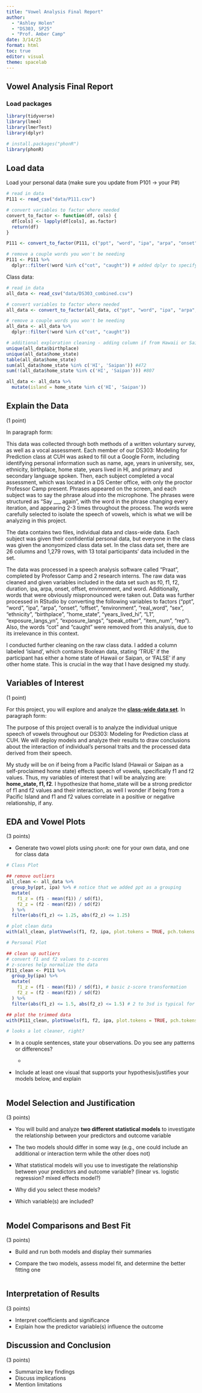```yaml
---
title: "Vowel Analysis Final Report"
author: 
  - "Ashley Holen"
  - "DS303, SP25"
  - "Prof. Amber Camp"
date: 3/14/25
format: html
toc: true
editor: visual
theme: spacelab
---
```


## Vowel Analysis Final Report

### Load packages

```r
library(tidyverse)
library(lme4)
library(lmerTest)
library(dplyr)

# install.packages("phonR")
library(phonR)
```

## Load data

Load your personal data (make sure you update from P101 -\> your P#)

```r
# read in data
P111 <- read_csv("data/P111.csv")

# convert variables to factor where needed
convert_to_factor <- function(df, cols) {
  df[cols] <- lapply(df[cols], as.factor)
  return(df)
}

P111 <- convert_to_factor(P111, c("ppt", "word", "ipa", "arpa", "onset", "offset", "environment", "real_word", "sex", "ethnicity", "birthplace", "home_state", "years_lived_hi", "L1", "exposure_langs_yn", "exposure_langs", "speak_other", "item_num", "rep"))

# remove a couple words you won't be needing
P111 <- P111 %>%
  dplyr::filter(!word %in% c("cot", "caught")) # added dplyr to specify which 'filter' to use

```

Class data:

```r
# read in data
all_data <- read_csv("data/DS303_combined.csv")

# convert variables to factor where needed
all_data <- convert_to_factor(all_data, c("ppt", "word", "ipa", "arpa", "onset", "offset", "environment", "real_word", "sex", "ethnicity", "birthplace", "home_state", "years_lived_hi", "L1", "exposure_langs_yn", "exposure_langs", "speak_other", "item_num", "rep"))

# remove a couple words you won't be needing
all_data <- all_data %>%
  dplyr::filter(!word %in% c("cot", "caught"))

```

```r
# additional exploration cleaning - adding column if from Hawaii or Saipan
unique(all_data$birthplace)
unique(all_data$home_state)
table(all_data$home_state)
sum(all_data$home_state %in% c('HI', 'Saipan')) #472
sum(!(all_data$home_state %in% c('HI', 'Saipan'))) #807

all_data <- all_data %>%
  mutate(island = home_state %in% c('HI', 'Saipan'))

```

## Explain the Data

(1 point)

In paragraph form:

This data was collected through both methods of a written voluntary survey, as well as a vocal assessment. Each member of our DS303: Modeling for Prediction class at CUH was asked to fill out a Google Form, including identifying personal information such as name, age, years in university, sex, ethnicity, birthplace, home state, years lived in HI, and primary and secondary language spoken. Then, each subject completed a vocal assessment, which was located in a DS Center office, with only the proctor Professor Camp present. Phrases appeared on the screen, and each subject was to say the phrase aloud into the microphone. The phrases were structured as "Say \_\_\_ again", with the word in the phrase changing every iteration, and appearing 2-3 times throughout the process. The words were carefully selected to isolate the speech of vowels, which is what we will be analyzing in this project.

The data contains two files, individual data and class-wide data. Each subject was given their confidential personal data, but everyone in the class was given the anonyomized class data set. In the class data set, there are 26 columns and 1,279 rows, with 13 total participants' data included in the set.

The data was processed in a speech analysis software called "Praat", completed by Professor Camp and 2 research interns. The raw data was cleaned and given variables included in the data set such as f0, f1, f2, duration, ipa, arpa, onset, offset, environment, and word. Additionally, words that were obviously mispronounced were taken out. Data was further processed in RStudio by converting the following variables to factors ("ppt", "word", "ipa", "arpa", "onset", "offset", "environment", "real_word", "sex", "ethnicity", "birthplace", "home_state", "years_lived_hi", "L1", "exposure_langs_yn", "exposure_langs", "speak_other", "item_num", "rep"). Also, the words "cot" and "caught" were removed from this analysis, due to its irrelevance in this context.

I conducted further cleaning on the raw class data. I added a column labeled 'island', which contains Boolean data, stating 'TRUE' if the participant has either a home state of Hawaii or Saipan, or 'FALSE' if any other home state. This is crucial in the way that I have designed my study.

## Variables of Interest

(1 point)

For this project, you will explore and analyze the [**class-wide data set**]{.underline}. In paragraph form:

The purpose of this project overall is to analyze the individual unique speech of vowels throughout our DS303: Modeling for Prediction class at CUH. We will deploy models and analyze their results to draw conclusions about the interaction of individual's personal traits and the processed data derived from their speech.

My study will be on if being from a Pacific Island (Hawaii or Saipan as a self-proclaimed home state) effects speech of vowels, specifically f1 and f2 values. Thus, my variables of interest that I will be analyzing are: **home_state, f1, f2**. I hypothesize that home_state will be a strong predictor of f1 and f2 values and their interaction, as well I wonder if being from a Pacific Island and f1 and f2 values correlate in a positive or negative relationship, if any.

## EDA and Vowel Plots

(3 points)

-   Generate two vowel plots using `phonR`: one for your own data, and one for class data

```r
# Class Plot 

## remove outliers
all_clean <- all_data %>%
  group_by(ppt, ipa) %>% # notice that we added ppt as a grouping
  mutate(
    f1_z = (f1 - mean(f1)) / sd(f1),
    f2_z = (f2 - mean(f2)) / sd(f2)
  ) %>%
  filter(abs(f1_z) <= 1.25, abs(f2_z) <= 1.25)

# plot clean data
with(all_clean, plotVowels(f1, f2, ipa, plot.tokens = TRUE, pch.tokens = ipa, cex.tokens = 1.2, alpha.tokens = 0.2, plot.means = TRUE, pch.means = ipa, cex.means = 2, var.col.by = ipa, ellipse.line = TRUE, pretty = TRUE))
```

```r
# Personal Plot 

## clean up outliers
# convert f1 and f2 values to z-scores
# z-scores help normalize the data
P111_clean <- P111 %>%
  group_by(ipa) %>% 
  mutate(
    f1_z = (f1 - mean(f1)) / sd(f1), # basic z-score transformation
    f2_z = (f2 - mean(f2)) / sd(f2)
  ) %>%
  filter(abs(f1_z) <= 1.5, abs(f2_z) <= 1.5) # 2 to 3sd is typical for this type of data

## plot the trimmed data
with(P111_clean, plotVowels(f1, f2, ipa, plot.tokens = TRUE, pch.tokens = ipa, cex.tokens = 1.2, alpha.tokens = 0.2, plot.means = TRUE, pch.means = ipa, cex.means = 2, var.col.by = ipa, ellipse.line = TRUE, pretty = TRUE))

# looks a lot cleaner, right?
```

-   In a couple sentences, state your observations. Do you see any patterns or differences?

    -   

-   Include at least one visual that supports your hypothesis/justifies your models below, and explain

    ```r

    ```

## Model Selection and Justification

(3 points)

-   You will build and analyze **two different statistical models** to investigate the relationship between your predictors and outcome variable

-   The two models should differ in some way (e.g., one could include an additional or interaction term while the other does not)

-   What statistical models will you use to investigate the relationship between your predictors and outcome variable? (linear vs. logistic regression? mixed effects model?)

-   Why did you select these models?

-   Which variable(s) are included?

```r

```

## Model Comparisons and Best Fit

(3 points)

-   Build and run both models and display their summaries

-   Compare the two models, assess model fit, and determine the better fitting one

```r

```

## Interpretation of Results

(3 points)

-   Interpret coefficients and significance
-   Explain how the predictor variable(s) influence the outcome

## Discussion and Conclusion

(3 points)

-   Summarize key findings
-   Discuss implications
-   Mention limitations
